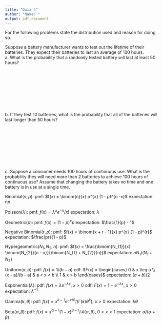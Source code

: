 ```yaml
---
title: "Quiz 4"
author: "Name: "
output: pdf_document
---
```


For the following problems state the distribution used and reason for doing so.  

Suppose a battery manufacturer wants to test out the lifetime of their batteries.  They expect  their batteries to last an average of 100 hours.  
    a. What is the probability that a randomly tested battery will last at least 50 hours?
    \
    \
    \
    \
    \
    \
    \
    \
    \
    \
    b. If they test 10 batteries, what is the probability that all of the batteries will last longer than 50 hours?
    \
    \
    \
    \
    \
    \
    \
    \
    \
    \
    c. Suppose a consumer needs 100 hours of continuous use.  What is the probability they will need more than 2 batteries to achieve 100 hours of continuous use? Assume that changing the battery takes no time and one battery is in use at a single time.
\pagebreak

Binomial$(n, p)$: \newline
    pmf: $f(x) = \binom{n}{x} p^{x} (1 - p)^{n -x}$ \newline
    expectation: $np$ \newline

Poisson$(\lambda)$: \newline
pmf: $f(x) = \lambda^{x} e^{-\lambda} / x!$ \newline
expectation: $\lambda$ \newline

Geometric$(p)$: \newline
pmf: $f(x) = (1 - p)^{x} p$ \newline
expectation: $\frac{1}{p} - 1$ \newline

Negative Binomial$(r, p)$: \newline
pmf: $f(x) = \binom{x + r - 1}{x} p^{x} (1 - p)^{r}$ \newline
expectation: $\frac{pr}{1 - p}$ \newline

Hypergeometric$(N_{1}, N_{2}, n)$: \newline 
pmf: $f(x) = \frac{\binom{N_{1}}{x} \binom{N_{2}}{n - x}}{\binom{N_{1} + N_{2}}{n}}$ \newline
expectation: $n N_{1}/ (N_{1} + N_{2})$ \newline

Uniform$(a, b)$: \newline
pdf: $f(x) = 1/(b -a)$ \newline
cdf: $F(x) = \begin{cases} 0 & x \leq a \\ (x - a)/(b - a) & a < x < b \\ 1 & x > b \end{cases}$ \newline
expectation: $(a + b)/2$ \newline

Exponential$(\lambda)$: \newline
pdf: $f(x) = \lambda e^{-\lambda x}$, $x > 0$ \newline
cdf: $F(x) = 1 - e^{-\lambda x}$, $x > 0$ \newline
expectation: $\lambda^{-1}$

Gamma$(k, \theta)$: \newline
pdf: $f(x) = x^{k - 1} e^{-x / \theta} / \big( \Gamma(k) \theta^{k} \big)$, $x > 0$ \newline
expectation: $k \theta$

Beta$(\alpha, \beta)$: \newline
pdf: $f(x) = x^{\alpha - 1} (1 - x)^{\beta - 1} / \mathcal{B} ( \alpha, \beta)$, $0 < x < 1$ \newline
expectation: $\alpha / (\alpha + \beta)$


    
    